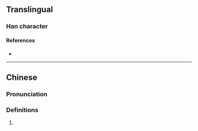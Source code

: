 {{character info/new}}
==Translingual==

===Han character===
{{Han char|rn=30|rad=口|as=05|sn=8|four=64027|canj=RKLB|ids=⿰口布}}

====References====
* {{Han ref|kx=0185.211|hdz=10599.070|uh=5498|ud=21656|bh=CBEC|bd=52204}}

----

==Chinese==
{{zh-forms}}

===Pronunciation===
{{zh-pron
|m=bù
|m-s=
|dg=
|c=bou3
|c-t=
|g=
|h=pfs=
|j=
|mb=
|md=
|mn=
|mn-t=
|w=
|x=
|mc=y
|oc=y
|cat=
}}

{{attention|yue|Cantonese pronunciation 'bou3' not found in the entry 咘.}}
===Definitions===
{{zh-hanzi}}

# {{rfdef|lang=zh}}